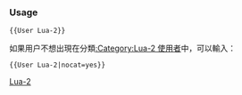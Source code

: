 {{Userbox-level
| level = 2a
| id = [[Lua]]
| info = 這個用户能'''[[:Category:Lua-2 使用者|一般地]]'''使用'''[[:Category:Lua 使用者|Lua]]'''。
| usercategory = Lua-2 使用者
| nocat = {{{nocat|}}}
}}<noinclude>
{{Clear}}
=== Usage ===

<tt><nowiki>{{User Lua-2}}</nowiki></tt>

如果用户不想出現在分類[[:Category:Lua-2 使用者]]中，可以輸入：

<tt><nowiki>{{User Lua-2|nocat=yes}}</nowiki></tt>

[[Category:程式用戶框模板|Lua-2]]</noinclude>